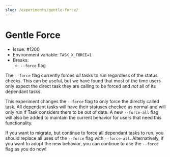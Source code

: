 ```yaml
---
slug: /experiments/gentle-force/
---
```


# Gentle Force

- Issue: #1200
- Environment variable: `TASK_X_FORCE=1`
- Breaks:
  - `--force` flag

The `--force` flag currently forces _all_ tasks to run regardless of the status
checks. This can be useful, but we have found that most of the time users only
expect the direct task they are calling to be forced and _not_ all of its
dependant tasks.

This experiment changes the `--force` flag to only force the directly called
task. All dependant tasks will have their statuses checked as normal and will
only run if Task considers them to be out of date. A new `--force-all` flag will
also be added to maintain the current behavior for users that need this
functionality.

If you want to migrate, but continue to force all dependant tasks to run, you
should replace all uses of the `--force` flag with `--force-all`. Alternatively,
if you want to adopt the new behavior, you can continue to use the `--force`
flag as you do now!
